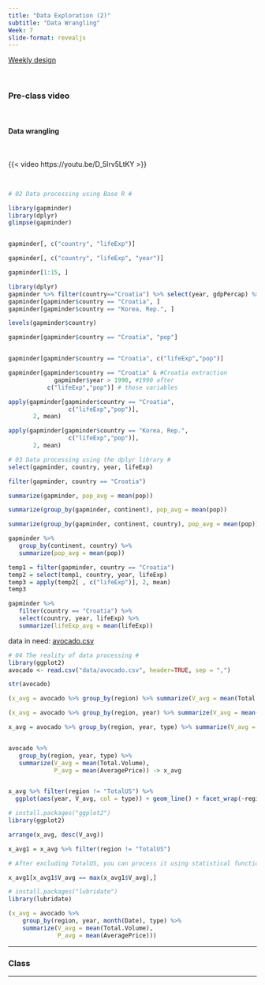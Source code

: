 ```yaml
---
title: "Data Exploration (2)"
subtitle: "Data Wrangling"
Week: 7
slide-format: revealjs
---
```


[Weekly design](https://changjunlee.com/teaching/ds101/weekly/)

<br>

### Pre-class video

<br>

#### Data wrangling

<br>

{{< video https://youtu.be/D_5lrv5LtKY >}}

<br>

```r
# 02 Data processing using Base R #

library(gapminder)
library(dplyr)
glimpse(gapminder)


gapminder[, c("country", "lifeExp")]

gapminder[, c("country", "lifeExp", "year")]

gapminder[1:15, ]

```

```r

library(dplyr)
gapminder %>% filter(country=="Croatia") %>% select(year, gdpPercap) %>% plot
gapminder[gapminder$country == "Croatia", ]
gapminder[gapminder$country == "Korea, Rep.", ]

```

```r
levels(gapminder$country)

gapminder[gapminder$country == "Croatia", "pop"]


gapminder[gapminder$country == "Croatia", c("lifeExp","pop")]

gapminder[gapminder$country == "Croatia" & #Croatia extraction
             gapminder$year > 1990, #1990 after
           c("lifeExp","pop")] # those variables


```

```r
apply(gapminder[gapminder$country == "Croatia",
                 c("lifeExp","pop")],
       2, mean)

apply(gapminder[gapminder$country == "Korea, Rep.",
                 c("lifeExp","pop")],
       2, mean)


```

```r

# 03 Data processing using the dplyr library #
select(gapminder, country, year, lifeExp)

filter(gapminder, country == "Croatia")

summarize(gapminder, pop_avg = mean(pop))

summarize(group_by(gapminder, continent), pop_avg = mean(pop))

summarize(group_by(gapminder, continent, country), pop_avg = mean(pop))

```

```r
gapminder %>%
   group_by(continent, country) %>%
   summarize(pop_avg = mean(pop))


```

```r
temp1 = filter(gapminder, country == "Croatia")
temp2 = select(temp1, country, year, lifeExp)
temp3 = apply(temp2[ , c("lifeExp")], 2, mean)
temp3

```

```r
gapminder %>%
   filter(country == "Croatia") %>%
   select(country, year, lifeExp) %>%
   summarize(lifeExp_avg = mean(lifeExp))


```

data in need: [avocado.csv](data/avocado.csv)

```r
# 04 The reality of data processing #
library(ggplot2)
avocado <- read.csv("data/avocado.csv", header=TRUE, sep = ",")

str(avocado)

(x_avg = avocado %>% group_by(region) %>% summarize(V_avg = mean(Total.Volume), P_avg = mean(AveragePrice)))

(x_avg = avocado %>% group_by(region, year) %>% summarize(V_avg = mean(Total.Volume), P_avg = mean(AveragePrice)))

x_avg = avocado %>% group_by(region, year, type) %>% summarize(V_avg = mean(Total.Volume), P_avg = mean(AveragePrice))


avocado %>%
   group_by(region, year, type) %>%
   summarize(V_avg = mean(Total.Volume),
             P_avg = mean(AveragePrice)) -> x_avg


x_avg %>% filter(region != "TotalUS") %>% 
  ggplot(aes(year, V_avg, col = type)) + geom_line() + facet_wrap(~region)


```

```r
# install.packages("ggplot2")
library(ggplot2)

arrange(x_avg, desc(V_avg))

x_avg1 = x_avg %>% filter(region != "TotalUS")

```

```r
# After excluding TotalUS, you can process it using statistical functions directly.

x_avg1[x_avg1$V_avg == max(x_avg1$V_avg),]
```

```r
# install.packages("lubridate")
library(lubridate)

(x_avg = avocado %>% 
    group_by(region, year, month(Date), type) %>% 
    summarize(V_avg = mean(Total.Volume), 
              P_avg = mean(AveragePrice)))

```

------------------------------------------------------------------------

### Class

------------------------------------------------------------------------
